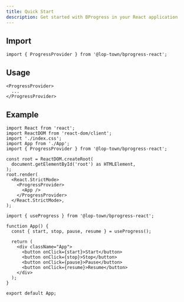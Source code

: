 ```yaml
---
title: Quick Start
description: Get started with BProgress in your React application
---
```



## Import

```tsx
import { ProgressProvider } from '@lop-town/bprogress-react';
```

## Usage

```tsx
<ProgressProvider>
  ...
</ProgressProvider>
```

## Example

```tsx title="src/index.tsx"
import React from 'react';
import ReactDOM from 'react-dom/client';
import './index.css';
import App from './App';
import { ProgressProvider } from '@lop-town/bprogress-react';

const root = ReactDOM.createRoot(
  document.getElementById('root') as HTMLElement,
);
root.render(
  <React.StrictMode>
    <ProgressProvider>
      <App />
    </ProgressProvider>
  </React.StrictMode>,
);
```

```tsx title="src/App.tsx"
import { useProgress } from '@lop-town/bprogress-react';

function App() {
  const { start, stop, pause, resume } = useProgress();

  return (
    <div className="App">
      <button onClick={start}>Start</button>
      <button onClick={stop}>Stop</button>
      <button onClick={pause}>Pause</button>
      <button onClick={resume}>Resume</button>
    </div>
  );
}

export default App;
```

